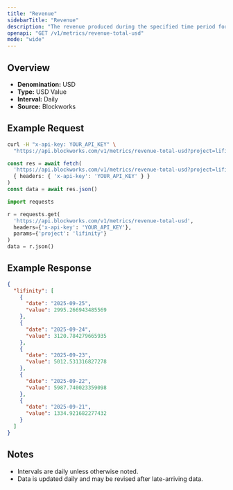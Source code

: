 ```yaml
---
title: "Revenue"
sidebarTitle: "Revenue"
description: "The revenue produced during the specified time period for given project."
openapi: "GET /v1/metrics/revenue-total-usd"
mode: "wide"
---
```


## Overview

- **Denomination:** USD
- **Type:** USD Value
- **Interval:** Daily
- **Source:** Blockworks

## Example Request

<CodeGroup>

```bash cURL
curl -H "x-api-key: YOUR_API_KEY" \
  "https://api.blockworks.com/v1/metrics/revenue-total-usd?project=lifinity"
```

```typescript TypeScript
const res = await fetch(
  'https://api.blockworks.com/v1/metrics/revenue-total-usd?project=lifinity',
  { headers: { 'x-api-key': 'YOUR_API_KEY' } }
)
const data = await res.json()
```

```python Python
import requests

r = requests.get(
  'https://api.blockworks.com/v1/metrics/revenue-total-usd',
  headers={'x-api-key': 'YOUR_API_KEY'},
  params={'project': 'lifinity'}
)
data = r.json()
```

</CodeGroup>

## Example Response

```json
{
  "lifinity": [
    {
      "date": "2025-09-25",
      "value": 2995.266943485569
    },
    {
      "date": "2025-09-24",
      "value": 3120.784279665935
    },
    {
      "date": "2025-09-23",
      "value": 5012.531316827278
    },
    {
      "date": "2025-09-22",
      "value": 5987.740023359098
    },
    {
      "date": "2025-09-21",
      "value": 1334.921682277432
    }
  ]
}
```

## Notes
- Intervals are daily unless otherwise noted.
- Data is updated daily and may be revised after late-arriving data.
